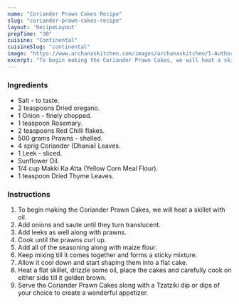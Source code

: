 ---
name: "Coriander Prawn Cakes Recipe"
slug: "coriander-prawn-cakes-recipe"
layout: 'RecipeLayout'
prepTime: "30"
cuisine: "Continental"
cuisineSlug: "continental"
image: "https://www.archanaskitchen.com/images/archanaskitchen/1-Author/sibyl_sunitha/Coriander_Prawn_Cakes_Recipe.jpg"
excerpt: "To begin making the Coriander Prawn Cakes, we will heat a skillet with oil"
---

### Ingredients

- Salt - to taste.
- 2 teaspoons Dried oregano.
- 1 Onion - finely chopped.
- 1 teaspoon Rosemary.
- 2 teaspoons Red Chilli flakes.
- 500 grams Prawns - shelled.
- 4 sprig Coriander (Dhania) Leaves.
- 1 Leek - sliced.
- Sunflower Oil.
- 1/4 cup Makki Ka Atta (Yellow Corn Meal Flour).
- 1 teaspoon Dried Thyme Leaves.

### Instructions

1. To begin making the Coriander Prawn Cakes, we will heat a skillet with oil.
1. Add onions and saute until they turn translucent.
1. Add leeks as well along with prawns.
1. Cook until the prawns curl up.
1. Add all of the seasoning along with maize flour.
1. Keep mixing till it comes together and forms a sticky mixture.
1. Allow it cool down and start shaping them into a flat cake.
1. Heat a flat skillet, drizzle some oil, place the cakes and carefully cook on either side till it golden brown.
1. Serve the Coriander Prawn Cakes along with a Tzatziki dip or dips of your choice to create a wonderful appetizer.
